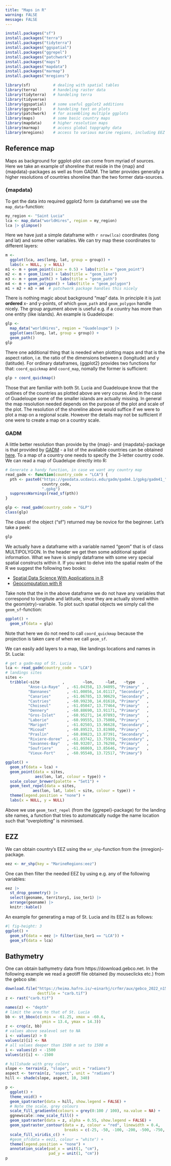 ```yaml
---
title: "Maps in R"
warning: FALSE
message: FALSE
---
```



```r
install.packages("sf")
install.packages("terra")
install.packages("tidyterra")
install.packages("ggspatial")
install.packages("ggrepel")
install.packages("patchwork")
install.packages("maps")
install.packages("mapdata")
install.packages("marmap")
install.packages("mregions")

```

```r
library(sf)          # dealing with spatial tables
library(terra)       # handeling raster data
library(tidyterra)   # handeling terra
library(tidyverse)
library(ggspatial)   # some useful ggplot2 additions
library(ggrepel)     # handeling text on plots
library(patchwork)   # for assembling multiple ggplots
library(maps)        # some basic country maps
library(mapdata)     # higher resolution maps
library(marmap)      # access global topgraphy data
library(mregions)    # access to various marine regions, including EEZ
```



## Reference map

Maps as background for ggplot-plot can come from myriad of sources. Here we take an example of shoreline that reside in the {map} and {mapdata}-packages as well as from GADM. The latter provides generally a higher resolutions of countries shoreline than the two former data-sources.

### {mapdata}


To get the data into required ggplot2 form (a dataframe) we use the `map_data`-function:

```r
my_region <- "Saint Lucia"
lca <- map_data("worldHires", region = my_region)
lca |> glimpse()
```

Here we have just a simple dataframe with `r nrow(lca)` coordinates (long and lat) and some other variables. We can try map these coordinates to different layers:

```r
m <- 
  ggplot(lca, aes(long, lat, group = group)) +
  labs(x = NULL, y = NULL)
m1 <- m + geom_point(size = 0.5) + labs(title = "geom_point")
m2 <- m + geom_line() + labs(title = "geom_line")
m3 <- m + geom_path() + labs(title = "geom_path")
m4 <- m + geom_polygon() + labs(title = "geom_polygon")
m1 + m2 + m3 + m4  # patchwork package handles this nicely
```

There is nothing magic about background "map" data. In principle it is just **ordered** x- and y-points, of which `geom_path` and `geom_polygon` handle nicely. The group argument above is useful e.g. if a country has more than one entity (like islands). An example is Guadeloupe:

```r
glp <- 
  map_data("worldHires", region = "Guadeloupe") |> 
  ggplot(aes(long, lat, group = group)) +
  geom_path()
glp
```

There one additional thing that is needed when plotting maps and that is the aspect ration, i.e. the ratio of the dimensions between x (longitude) and y (latitude). For ordinary dataframes, {ggplot2} provides two functions for that: `coord_quickmap` and `coord_map`, nomally the former is sufficient:

```r
glp + coord_quickmap()
```

Those that are familiar with both St. Lucia and Guadeloupe know that the outlines of the countries as plotted above are very course. And in the case of Guadeloupe some of the smaller islands are actually missing. In general the map resolution needed depends on the purpose of the plot and scale of the plot. The resolution of the shoreline above would suffice if we were to plot a map on a regional scale. However the details may not be sufficient if one were to create a map on a country scale.

### GADM

A little better resolution than provide by the {map}- and {mapdata}-package is that provided by [GADM](https://gadm.org) - a list of the available countries can be obtained [here](https://geodata.ucdavis.edu/gadm/gadm4.1/gpkg). To a map of a country one needs to specify the 3-letter country code. We can read a map of Guadelupe directly into R:

```r
# Generate a handy function, in case we want any country map
read_gadm <- function(country_code = "LCA") { 
  pth <- paste0("https://geodata.ucdavis.edu/gadm/gadm4.1/gpkg/gadm41_",
                country_code,
                ".gpkg")
  suppressWarnings(read_sf(pth))
}

glp <- read_gadm(country_code = "GLP")
class(glp)
```

The class of the object ("sf") returned may be novice for the beginner. Let's take a peek:

```r
glp
```

We actually have a dataframe with a variable named "geom" that is of class MULTIPOLYGON. In the header we get then some additional spatial information. What we have is simply dataframe with some very special spatial constructs within it. If you want to delve into the spatial realm of the R we suggest the following two books:

* [Spatial Data Science With Applications in R](https://r-spatial.org/book)
* [Geocomputation with R](https://r.geocompx.org/index.html)

Take note that the in the above dataframe we do not have any variables that correspond to longitute and latitude, since they are actually stored within the geom(etry)-variable. To plot such spatial objects we simply call the `geom_sf`-function:

```r
ggplot() +
  geom_sf(data = glp)
```

Note that here we do not need to call `coord_quickmap` because the projection is taken care of when we call `geom_sf`.

We can easily add layers to a map, like landings locations and names in St. Lucia:

```r
# get a gadm-map of St. Lucia
lca <- read_gadm(country_code = "LCA")
# landings sites
sites <- 
  tribble(~site          ,        ~lon,     ~lat,   ~type   ,
          "Anse-La-Raye"   , -61.04358, 13.94095, "Primary"   ,
          "Bannanes"       , -61.00056, 14.01117, "Secondary" ,
          "Canaries"       , -61.06785, 13.90629, "Secondary" ,
          "Castries"       , -60.99230, 14.01618, "Primary"   ,
          "Choiseul"       , -61.05047, 13.77464, "Primary"   ,
          "Dennery"        , -60.88690, 13.91171, "Primary"   ,
          "Gros-Islet"     , -60.95271, 14.07893, "Primary"   ,
          "Laborie"        , -60.99555, 13.75008, "Primary"   ,
          "Marigot"        , -61.02503, 13.96628, "Secondary" ,
          "Micoud"         , -60.89523, 13.81980, "Primary"   ,
          "Praslin"        , -60.89823, 13.87391, "Secondary" ,
          "Riviere-doree"  , -61.03742, 13.75919, "Secondary" ,
          "Savannes-Bay"   , -60.93207, 13.76298, "Primary"   ,
          "Soufriere"      , -61.06069, 13.85646, "Primary"   ,
          "Vieux-Fort"     , -60.95540, 13.72517, "Primary")

ggplot() +
  geom_sf(data = lca) +
  geom_point(data = sites,
             aes(lon, lat, colour = type)) +
  scale_colour_brewer(palette = "Set1") +
  geom_text_repel(data = sites,
            aes(lon, lat, label = site, colour = type)) +
  theme(legend.position = "none") +
  labs(x = NULL, y = NULL)
```

Above we use `geom_text_repel` (from the {ggrepel}-package) for the landing site names, a function that tries to automatically nudge the name location such that "overplotting" is minimised.

## EZZ

We can obtain country's EEZ using the `mr_shp`-function from the {mregion}-package.

```r
eez <- mr_shp(key = "MarineRegions:eez")
```

One can then filter the needed EEZ by using e.g. any of the following variables:

```r
eez |> 
  st_drop_geometry() |> 
  select(geoname, territory1, iso_ter1) |> 
  arrange(geoname) |> 
  knitr::kable()
```

An example for generating a map of St. Lucia and its EEZ is as follows:

```r
#| fig-height: 3
ggplot() +
  geom_sf(data = eez |> filter(iso_ter1 == "LCA")) +
  geom_sf(data = lca)
```

## Bathymetry

One can obtain bathymetry data from https://download.gebco.net. In the following example we read a geotiff file obtained (by mouseclicks etc.) from the gebco site:

```r
download.file("https://heima.hafro.is/~einarhj/crfmr/aux/gebco_2022_n15.7874_s11.5906_w-64.8193_e-58.2495.tif",
              destfile = "carb.tif")
z <- rast("carb.tif")

names(z) <- "depth"
# limit the area to that of St. Lucia
bb <- st_bbox(c(xmin = -61.25, xmax = -60.6,
                ymin = 13.4, ymax = 14.3))
z <- crop(z, bb)
# values above sealevel set to NA
i <- values(z) > 0
values(z)[i] <- NA
# all values deeper than 1500 m set to 1500 m
i <- values(z) < -1500
values(z)[i] <- -1500

# hillshade with grey colors
slope <- terrain(z, "slope", unit = "radians")
aspect <- terrain(z, "aspect", unit = "radians")
hill <- shade(slope, aspect, 10, 340)

p <- 
  ggplot() +
  theme_void() +
  geom_spatraster(data = hill, show.legend = FALSE) +
  # Note the scale, grey colours
  scale_fill_gradientn(colours = grey(0:100 / 100), na.value = NA) +
  ggnewscale::new_scale_fill() +
  geom_spatraster(data = z, alpha = 0.55, show.legend = FALSE) +
  geom_spatraster_contour(data = z, colour = "red", linewidth = 0.4,
                          breaks = c(-25, -50, -100, -200, -500, -750, -1000)) +
  scale_fill_viridis_c() +
  #geom_sf(data = eez1, colour = "white") +
  theme(legend.position = "none") +
  annotation_scale(pad_x = unit(1, "cm"),
                   pad_y = unit(1, "cm"))
p
```

